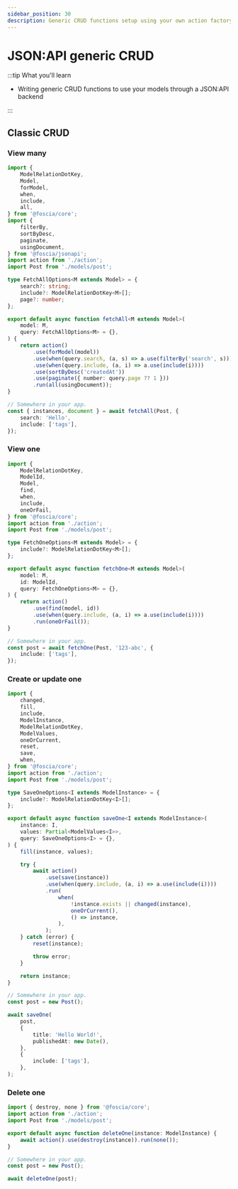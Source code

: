 ```yaml
---
sidebar_position: 30
description: Generic CRUD functions setup using your own action factory.
---
```


# JSON:API generic CRUD

:::tip What you'll learn

-   Writing generic CRUD functions to use your models through a JSON:API backend

:::

## Classic CRUD

### View many

```typescript
import {
    ModelRelationDotKey,
    Model,
    forModel,
    when,
    include,
    all,
} from '@foscia/core';
import {
    filterBy,
    sortByDesc,
    paginate,
    usingDocument,
} from '@foscia/jsonapi';
import action from './action';
import Post from './models/post';

type FetchAllOptions<M extends Model> = {
    search?: string;
    include?: ModelRelationDotKey<M>[];
    page?: number;
};

export default async function fetchAll<M extends Model>(
    model: M,
    query: FetchAllOptions<M> = {},
) {
    return action()
        .use(forModel(model))
        .use(when(query.search, (a, s) => a.use(filterBy('search', s))))
        .use(when(query.include, (a, i) => a.use(include(i))))
        .use(sortByDesc('createdAt'))
        .use(paginate({ number: query.page ?? 1 }))
        .run(all(usingDocument));
}

// Somewhere in your app.
const { instances, document } = await fetchAll(Post, {
    search: 'Hello',
    include: ['tags'],
});
```

### View one

```typescript
import {
    ModelRelationDotKey,
    ModelId,
    Model,
    find,
    when,
    include,
    oneOrFail,
} from '@foscia/core';
import action from './action';
import Post from './models/post';

type FetchOneOptions<M extends Model> = {
    include?: ModelRelationDotKey<M>[];
};

export default async function fetchOne<M extends Model>(
    model: M,
    id: ModelId,
    query: FetchOneOptions<M> = {},
) {
    return action()
        .use(find(model, id))
        .use(when(query.include, (a, i) => a.use(include(i))))
        .run(oneOrFail());
}

// Somewhere in your app.
const post = await fetchOne(Post, '123-abc', {
    include: ['tags'],
});
```

### Create or update one

```typescript
import {
    changed,
    fill,
    include,
    ModelInstance,
    ModelRelationDotKey,
    ModelValues,
    oneOrCurrent,
    reset,
    save,
    when,
} from '@foscia/core';
import action from './action';
import Post from './models/post';

type SaveOneOptions<I extends ModelInstance> = {
    include?: ModelRelationDotKey<I>[];
};

export default async function saveOne<I extends ModelInstance>(
    instance: I,
    values: Partial<ModelValues<I>>,
    query: SaveOneOptions<I> = {},
) {
    fill(instance, values);

    try {
        await action()
            .use(save(instance))
            .use(when(query.include, (a, i) => a.use(include(i))))
            .run(
                when(
                    !instance.exists || changed(instance),
                    oneOrCurrent(),
                    () => instance,
                ),
            );
    } catch (error) {
        reset(instance);

        throw error;
    }

    return instance;
}

// Somewhere in your app.
const post = new Post();

await saveOne(
    post,
    {
        title: 'Hello World!',
        publishedAt: new Date(),
    },
    {
        include: ['tags'],
    },
);
```

### Delete one

```javascript
import { destroy, none } from '@foscia/core';
import action from './action';
import Post from './models/post';

export default async function deleteOne(instance: ModelInstance) {
    await action().use(destroy(instance)).run(none());
}

// Somewhere in your app.
const post = new Post();

await deleteOne(post);
```
